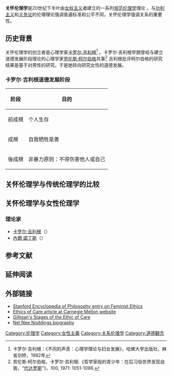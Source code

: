 {{伦理学}}
{{Portal|女权主义}}
'''关怀伦理学'''是20世纪下半叶由[[女权主义|女权主义]]者建立的一系列[[规范伦理学|规范伦理学]]理论<!-- ，about what makes actions right or wrong. -->。与[[功利主义|功利主义]]和[[义务论|义务论]]的伦理理论强调普遍标准和公平不同，关怀伦理学强调关系的重要性。

== 历史背景==
关怀伦理学的创立者是心理学家[[卡罗尔·吉利根|卡罗尔·吉利根]]<ref>卡罗尔·吉利根：《不同的声音：心理学理论与妇女发展》，哈佛大学出版社，麻省剑桥，1982年</ref> 。卡罗尔·吉利根早期曾经与建立道德发展阶段理论的心理学家[[劳伦斯·柯尔伯格|劳伦斯·柯尔伯格]]共事<ref>劳伦斯·柯尔伯格、卡罗尔·吉利根:《哲学家般的青少年：在后习俗世界发现自我，“[[代达罗斯|代达罗斯]]”》，100, 1971: 1051-1086.</ref> 吉利根批评柯尔伯格的研究结果是基于对男性的研究，于是她转向研究女性的道德发展。
<!-- Gilligan and others have suggested that 西方文化中伦理的历史强调道德的正义观，because it is the outlook that has traditionally been cultivated and shared by men.  By contrast, women have traditionally been taught a different kind of moral outlook that emphasizes solidarity, community, and caring about one's special relationships.  This "care view" of morality has been ignored or trivialized because women were traditionally in positions of limited power and influence.  The justice view of morality focuses on doing the right thing even if it requires personal cost or sacrificing the interest of those to whom one is close.  The care view would instead say that we can and should put the interests of those who are close to us above the interests of complete strangers, and that we should cultivate our natural capacity to care for others and ourselves. -->

===卡罗尔·吉利根道德发展阶段===
{| class="wikitable"
|-
! 阶段
! 目的
|-
| 前成規
| 个人生存
|-
| 成規
| 自我牺牲是善
|-
| 後成規
| 非暴力原则：不得伤害他人或自己
|}

==关怀伦理学与传统伦理学的比较==
<!-- 关怀伦理学contrasts with more well-known ethical views, such as utilitarianism and deontology or Kantian ethics. This sort of outlook is what feminist critics call a 'justice view' of morality. A morality of care rests on the understanding of relationships as a response to another in their terms. Focuses on the moral value of being partial toward those concrete persons with whom we have special and valuable relationships, and the moral importance of responding to such persons as particular individuals with characteristics that demand a response to them that we do not extend to others. -->

==关怀伦理学与女性伦理学==
<!-- 尽管关怀伦理学was developed as 女权运动的一部分，some feminists have criticised care-based ethics for reinforcing traditional stereotypes of a 'good woman'.<ref>Bartky, Sandra Lee: ''Femininity and Domination'', page 104-5. Routledge, New York, 1990.</ref> -->

<!-- ===理论===
*[[Feminist_ethics|Feminist ethics]]
*[[Relational_ethics|Relational ethics]] -->

===理论家===
<!-- * [[Sandra_Bartky|Sandra Bartky]]
* [[Grace_Clement|Grace Clement]] -->
* [[卡罗尔·吉利根|卡罗尔·吉利根]]（{{lang|en|Carol Gilligan}}）
* [[內爾·諾丁斯|內爾·諾丁斯]]（{{lang|en|Nel Noddings}}）
<!-- * [[Virginia_Held|Virginia Held]]
* [[Sarah_Hoagland|Sarah Hoagland]]
* [[Eva_Feder_Kittay|Eva Feder Kittay]]
* [[Rita_Manning|Rita Manning]]
* [[Nel_Noddings|Nel Noddings]] -->

==参考文献==
<div class="references-small">
<references />
</div>

==延伸阅读==

{{cite book
  | last =Held
  | first =Virginia
  | title =The Ethics of Care
  | publisher =Oxford University Press
  | date =2005
  | location =Oxford
  | url =http://www.oxfordscholarship.com/oso/public/content/philosophy/9780195180992/toc.html
  | doi =10.1093/0195180992.001.0001
  | id =ISBN 978-0-19-518099-2
  | access-date =2007-08-12
  | archive-date =2007-09-27
  | archive-url =https://web.archive.org/web/20070927205730/http://www.oxfordscholarship.com/oso/public/content/philosophy/9780195180992/toc.html
  | dead-url =no
  }}
== 外部链接 ==
*[http://plato.stanford.edu/entries/feminism-ethics/#2 Stanford Encyclopedia of Philosophy entry on Feminist Ethics]{{Wayback|url=http://plato.stanford.edu/entries/feminism-ethics/#2 |date=20180911065001 }}
*[http://caae.phil.cmu.edu/Cavalier/80130/part2/II_7.html Ethics of Care article at Carnegie Mellon website]{{Wayback|url=http://caae.phil.cmu.edu/Cavalier/80130/part2/II_7.html |date=20060224183341 }}
*[https://web.archive.org/web/20070926215744/http://www.stolaf.edu/people/huff/classes/handbook/Gilligan.html Gilligan's Stages of the Ethic of Care]
*[http://www.infed.org/thinkers/noddings.htm Nel Nee Noddings biography] {{Wayback|url=http://www.infed.org/thinkers/noddings.htm |date=20121028061848 }}

{{Ethics}}
[[Category:伦理学|Category:伦理学]]
[[Category:女性主義|Category:女性主義]]
[[Category:关系伦理学|Category:关系伦理学]]
[[Category:道德觀念|Category:道德觀念]]